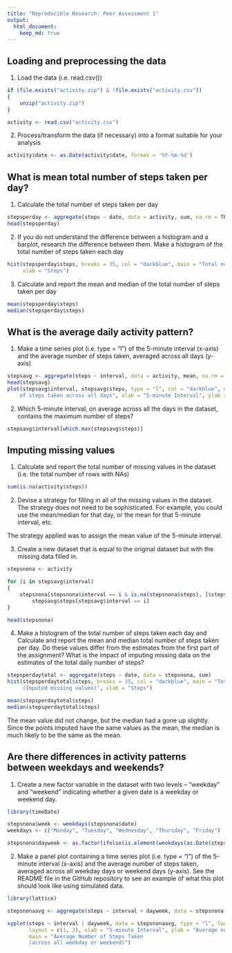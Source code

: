 ```yaml
---
title: "Reproducible Research: Peer Assessment 1"
output: 
  html_document:
    keep_md: true
---
```



## Loading and preprocessing the data
  
1. Load the data (i.e. read.csv())

```r
if (file.exists("activity.zip") & !file.exists("activity.csv"))
{
    unzip("activity.zip")
}

activity <- read.csv("activity.csv")
```

2. Process/transform the data (if necessary) into a format suitable for your analysis

```r
activity$date <- as.Date(activity$date, format = '%Y-%m-%d')
```

  
## What is mean total number of steps taken per day?

1. Calculate the total number of steps taken per day

```r
stepsperday <- aggregate(steps ~ date, data = activity, sum, na.rm = TRUE)
head(stepsperday)
```

2. If you do not understand the difference between a histogram and a barplot, research the difference between them. Make a histogram of the total number of steps taken each day

```r
hist(stepsperday$steps, breaks = 35, col = "darkblue", main = "Total number of steps taken each day",
     xlab = "Steps")
```

3. Calculate and report the mean and median of the total number of steps taken per day

```r
mean(stepsperday$steps)
median(stepsperday$steps)
```
  

## What is the average daily activity pattern?
  
1. Make a time series plot (i.e. type = "l") of the 5-minute interval (x-axis) and the average number of steps taken, averaged across all days (y-axis)

```r
stepsavg <- aggregate(steps ~ interval, data = activity, mean, na.rm = TRUE)
head(stepsavg)
plot(stepsavg$interval, stepsavg$steps, type = "l", col = "darkblue", main = "Time series: Average number
    of steps taken across all days", xlab = "5-minute Interval", ylab = "Average number of steps")
```

2. Which 5-minute interval, on average across all the days in the dataset, contains the maximum number of steps?

```r
stepsavg$interval[which.max(stepsavg$steps)]
```

  
## Imputing missing values
  
1. Calculate and report the total number of missing values in the dataset (i.e. the total number of rows with NAs)

```r
sum(is.na(activity$steps))
```

2. Devise a strategy for filling in all of the missing values in the dataset. The strategy does not need to be sophisticated. For example, you could use the mean/median for that day, or the mean for that 5-minute interval, etc.

The strategy applied was to assign the mean value of the 5-minute interval.

3. Create a new dataset that is equal to the original dataset but with the missing data filled in.

```r
stepsnona <- activity

for (i in stepsavg$interval)
{
    stepsnona[stepsnona$interval == i & is.na(stepsnona$steps), ]$steps <-
        stepsavg$steps[stepsavg$interval == i]
}

head(stepsnona)
```

4. Make a histogram of the total number of steps taken each day and Calculate and report the mean and median total number of steps taken per day. Do these values differ from the estimates from the first part of the assignment? What is the impact of imputing missing data on the estimates of the total daily number of steps?

```r
stepsperdaytotal <- aggregate(steps ~ date, data = stepsnona, sum)
hist(stepsperdaytotal$steps, breaks = 35, col = "darkblue", main = "Total number of steps taken each day
     (Imputed missing values)", xlab = "Steps")

mean(stepsperdaytotal$steps)
median(stepsperdaytotal$steps)
```

The mean value did not change, but the median had a gone up slightly. Since the points imputed have the same values as the mean, the median is much likely to be the same as the mean.
  
## Are there differences in activity patterns between weekdays and weekends?
  
1. Create a new factor variable in the dataset with two levels – “weekday” and “weekend” indicating whether a given date is a weekday or weekend day.

```r
library(timeDate)

stepsnona$week <- weekdays(stepsnona$date)
weekdays <- c("Monday", "Tuesday", "Wednesday", "Thursday", "Friday")

stepsnona$dayweek <- as.factor(ifelse(is.element(weekdays(as.Date(stepsnona$date)), weekdays), "weekday", "weekend"))
```

2. Make a panel plot containing a time series plot (i.e. type = "l") of the 5-minute interval (x-axis) and the average number of steps taken, averaged across all weekday days or weekend days (y-axis). See the README file in the GitHub repository to see an example of what this plot should look like using simulated data.

```r
library(lattice)

stepsnonaavg <- aggregate(steps ~ interval + dayweek, data = stepsnona, mean)

xyplot(steps ~ interval | dayweek, data = stepsnonaavg, type = "l", lwd = 1,
       layout = c(1, 2), xlab = "5-minute Interval", ylab = "Average number of steps",
       main = "Average Number of Steps Taken
       (across all weekday or weekend)")
```
  